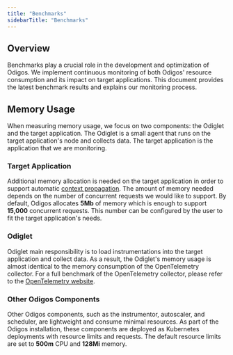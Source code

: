 ---
title: "Benchmarks"
sidebarTitle: "Benchmarks"
---

## Overview

Benchmarks play a crucial role in the development and optimization of Odigos.
We implement continuous monitoring of both Odigos' resource consumption and its impact on target applications.
This document provides the latest benchmark results and explains our monitoring process.

## Memory Usage

When measuring memory usage, we focus on two components: the Odiglet and the target application.
The Odiglet is a small agent that runs on the target application's node and collects data.
The target application is the application that we are monitoring.

### Target Application
Additional memory allocation is needed on the target application in order to support automatic [context propagation](https://opentelemetry.io/docs/concepts/context-propagation/).
The amount of memory needed depends on the number of concurrent requests we would like to support.
By default, Odigos allocates **5Mb** of memory which is enough to support **15,000** concurrent requests.
This number can be configured by the user to fit the target application's needs.

### Odiglet

Odiglet main responsibility is to load instrumentations into the target application and collect data.
As a result, the Odiglet's memory usage is almost identical to the memory consumption of the OpenTelemetry collector.
For a full benchmark of the OpenTelemetry collector, please refer to the [OpenTelemetry website](https://opentelemetry.io/docs/collector/benchmarks/).

### Other Odigos Components

Other Odigos components, such as the instrumentor, autoscaler, and scheduler, are lightweight and consume minimal resources.
As part of the Odigos installation, these components are deployed as Kubernetes deployments with resource limits and requests.
The default resource limits are set to **500m** CPU and **128Mi** memory.

